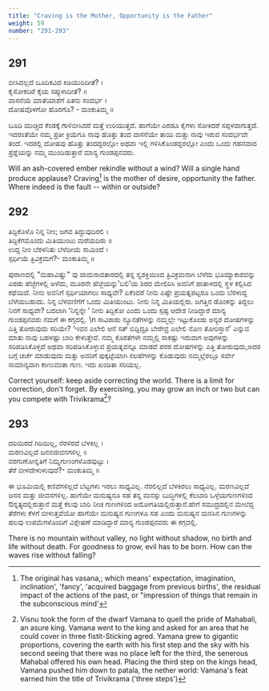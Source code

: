 ```yaml
---
title: "Craving is the Mother, Opportunity is the Father"
weight: 59
number: "291-293"
---
```


## 291

ಬೀಸಿದಲ್ಲದೆ ಬೂದಿಕವಿದ ಕಿಡಿಯುರಿದೀತೆ? ।  
ಕೈಸೋಕದಿರೆ ಕೈಯ ಸಪ್ಪುಳಾದೀತೆ? ॥  
ವಾಸನೆಯೆ ಮಾತೆಯಾಶೆಗೆ ಪಿತನು ಸಂದರ್ಭ ।  
ದೋಷವೊಳಗೋ ಹೊರಗೊ? - ಮಂಕುತಿಮ್ಮ ॥

ಬೂದಿ ಮುಚ್ಚಿದ ಕೆಂಡಕ್ಕೆ ಗಾಳಿಬೀಸಿದರೆ ಮತ್ತೆ ಉರಿಯುತ್ತದೆ. ಹಾಗೆಯೇ ಎರಡೂ ಕೈಗಳು ಸೋಕಿದರೆ ಸಪ್ಪಳವಾಗುತ್ತದೆ. ಇದರಂತೆಯೇ ನಮ್ಮ ಪ್ರತೀ ಕ್ರಿಯೆಗೂ ನಾವು ಹೊತ್ತು ತಂದ ವಾಸನೆಯೇ ತಾಯಿ ಮತ್ತು ನಾವು ಇರುವ ಸಂದರ್ಭವೇ ತಂದೆ. ಇದರಲ್ಲಿ ದೋಷವು ಹೊತ್ತು ತಂದದ್ದರಲ್ಲೋ ಅಥವಾ ಇಲ್ಲಿ ಗಳಿಸಿಕೊಂಡದ್ದರಲ್ಲೋ ಎಂದು ಒಂದು ಗಹನವಾದ ಪ್ರಶ್ನೆಯನ್ನು ನಮ್ಮ ಮುಂದಿಡುತ್ತಾರೆ ಮಾನ್ಯ ಗುಂಡಪ್ಪನವರು.

Will an ash-covered ember rekindle without a wind? Will a single hand produce applause? Craving[^102] is the mother of desire, opportunity the father. Where indeed is the fault -- within or outside?

## 292

ತಿದ್ದಿಕೊಳೊ ನಿನ್ನ ನೀಂ; ಜಗವ ತಿದ್ದುವುದಿರಲಿ ।  
ತಿದ್ದಿಕೆಗಮೊಂದು ಮಿತಿಯುಂಟು ಮರೆಯದಿರು ॥  
ಉದ್ದ ನೀಂ ಬೆರಳನಿತು ಬೆಳೆದೀಯೆ ಸಾಮಿಂದೆ ।  
ಸ್ಪರ್ಧಿಯೆ ತ್ರಿವಿಕ್ರಮಗೆ?- ಮಂಕುತಿಮ್ಮ ॥

ಪುರಾಣದಲ್ಲಿ \"ಮಹಾವಿಷ್ಣು\" ವು ವಾಮನಾವತಾರದಲ್ಲಿ ತನ್ನ ಸ್ವಶಕ್ತಿಯಿಂದ ತ್ರಿವಿಕ್ರಮನಾಗಿ ಬೆಳೆದು ಭೂಮ್ಯಾಕಾಶವನ್ನು ಎರಡು ಹೆಜ್ಜೆಗಳಲ್ಲಿ ಅಳೆದು, ಮೂರನೇ ಹೆಜ್ಜೆಯನ್ನು’ಬಲಿ’ಯ ಶಿರದ ಮೇಲಿರಿಸಿ ಅವನಿಗೆ ಪಾತಾಳದಲ್ಲಿ ಸ್ಥಳ ಕಲ್ಪಿಸಿದ ಕಥೆಯಿದೆ. ನೀನು ಅವನಿಗೆ ಸ್ಪರ್ಧಿಯಾಗಲು ಸಾಧ್ಯವೇ? ಏಕೆಂದರೆ ನೀನು ಎಷ್ಟೇ ಪ್ರಯತ್ನಪಟ್ಟರೂ ಒಂದು ಬೆರಳುದ್ದ ಬೆಳೆಯಬಹುದು. ನಿನ್ನ ಬೆಳವಣಿಗೆಗೆ ಒಂದು ಮಿತಿಯುಂಟು. ನೀನು ನಿನ್ನ ಮಿತಿಯಲ್ಲಿರು. ಜಗತ್ತಿನ ಡೊಂಕನ್ನು ತಿದ್ದಲು ನಿನಗೆ ಸಾಧ್ಯವೇ? ಬದಲಾಗಿ ‘ನಿನ್ನನ್ನೇ ‘ ನೀನು ತಿದ್ದಿಕೋ ಎಂದು ಒಂದು ಸ್ಪಷ್ಟ ಆದೇಶ ನೀಡಿದ್ದಾರೆ ಮಾನ್ಯ ಗುಂಡಪ್ಪನವರು ನಮಗೆ ಈ ಕಗ್ಗದಲ್ಲಿ. \n ಸಾವಿರಾರು ನ್ಯೂನತೆಗಳನ್ನು ನಮ್ಮಲ್ಲೇ ಇಟ್ಟುಕೊಂಡು ಅನ್ಯರ ದೋಷಗಳನ್ನು ಎತ್ತಿ ತೋರುವುದು ಸರಿಯೇ? ‘ಇವನ ಎಲೇಲಿ ಆನೆ ಸತ್ ಬಿದ್ದಿದ್ರೂ ಬೇರೇವ್ರ ಎಲೇಲಿ ನೊಣ ತೋರಿಸ್ತಾನೆ’ ಎನ್ನುವ ಮಾತು ನಾವು ಬಹಳಷ್ಟು ಬಾರಿ ಕೇಳುತ್ತೇವೆ. ನಮ್ಮ ಕೊರತೆಗಳೇ ನಮ್ಮಲ್ಲಿ ಸಾಕಷ್ಟು ಇರುವಾಗ ಅವುಗಳನ್ನು ಸರಿಪಡಿಸಿಕೊಳ್ಳದೆ ಅಥವಾ ಸರಿಪಡಿಸಿಕೊಳ್ಳುವ ಪ್ರಯತ್ನವನ್ನೂ ಮಾಡದೆ ಪರರ ದೋಷಗಳನ್ನು ಎತ್ತಿ ತೋರುವುದು,ಅದರ ಬಗ್ಗೆ ಚರ್ಚೆ ಮಾಡುವುದು ಮತ್ತು ಅವರಿಗೆ ಪುಕ್ಕಟ್ಟೆಯಾಗಿ ಸಲಹೆಗಳನ್ನು ಕೊಡುವುದು ನಮ್ಮಲ್ಲೆರಲ್ಲೂ ಸರ್ವೇ ಸಾಮಾನ್ಯವಾಗಿ ಕಾಣುವಂತಾ ಗುಣ. ಇದು ಖಂಡಿತಾ ಸರಿಯಲ್ಲ.

Correct yourself: keep aside correcting the world. There is a limit for correction, don't forget. By exercising, you may grow an inch or two but can you compete with Trivikrama[^103]?

## 293

ದರಿಯಿರದೆ ಗಿರಿಯಿಲ್ಲ, ನೆರಳಿರದೆ ಬೆಳಕಿಲ್ಲ ।  
ಮರಣವಿಲ್ಲದೆ ಜನನಜೀವನಗಳಿಲ್ಲ ॥  
ವರಗುಣೋನ್ನತಿಗೆ ನಿಮ್ನಗುಣಂಗಳೊಡವುಟ್ಟು ।  
ತೆರೆ ಬೀಳದೇಳುಳುವುದೆ?- ಮಂಕುತಿಮ್ಮ ॥

ಈ ಭೂಮಿಯಲ್ಲಿ ಕಣಿವೆಗಳಿಲ್ಲದೆ ಬೆಟ್ಟಗಳು ಇರಲು ಸಾಧ್ಯವಿಲ್ಲ. ನೆರಲಿಲ್ಲದೆ ಬೆಳಕಿರಲು ಸಾಧ್ಯವಿಲ್ಲ. ಮರಣವಿಲ್ಲದೆ ಜನನ ಮತ್ತು ಜೀವನಗಳಿಲ್ಲ. ಹಾಗೆಯೇ ಮನುಷ್ಯನೂ ಸಹ ತನ್ನ ಮನಸ್ಸು ಬುದ್ಧಿಗಳಲ್ಲಿ ಕೆಲಬಾರಿ ಒಳ್ಳೆಯಗುಣಗಳಿಂದ ಔನ್ನತ್ಯದಲ್ಲಿರುತ್ತಾನೆ ಮತ್ತೆ ಕೆಲವು ಬಾರಿ ನೀಚ ಗುಣಗಳಿಂದ ಅದೋಗತಿಯಲ್ಲಿರುತ್ತಾನೆ.ಹೇಗೆ ಸಮುದ್ರದಲ್ಲಿನ ಮೇಲೆದ್ದ ತೆರೆಗಳು ಕೆಳಗೆ ಬೀಳುತ್ತವೆಯೋ ಹಾಗೆಯೇ ಮನುಷ್ಯನ ಗುಣಗಳೂ ಸಹ ಎಂದು ಮನುಷ್ಯನ ಮನಸಿನ ಗುಣಗಳನ್ನು ಹಲವು ಉಪಮೆಗಳೊಂದಿಗೆ ವಿಶ್ಲೇಷಣೆ ಮಾಡಿದ್ದಾರೆ ಮಾನ್ಯ ಗುಂಡಪ್ಪನವರು ಈ ಕಗ್ಗದಲ್ಲಿ.

There is no mountain without valley, no light without shadow, no birth and life without death. For goodness to grow, evil has to be born. How can the waves rise without falling?

[^102]: The original has vasana,; which means' expectation, imagination, inclination', 'fancy', 'acquired baggage from previous births', the residual impact of the actions of the past, or "impression of things that remain in the subconscious mind'
[^103]: Visnu took the form of the dwarf Vamana to quell the pride of Mahabali, an asure king. Vamana went to the king and asked for an area that he could cover in three fistit-Sticking agred. Yamana grew to gigantic proportions, covering the earth with his first step and the sky with his second seeing that there was no place left for the third, the senerous Mahabal offered his own head. Placing the third step on the kings head, Vamana pushed him down to patala, the nether world: Vamana's feat earned him the title of Trivikrama ('three steps')
